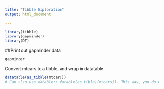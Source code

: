 ```yaml
---
title: "Tibble Exploration"
output: html_document
    
---
```

```r
library(tibble)
library(gapminder)
library(DT)
```
<!--This is a comment-->


##Print out gapminder data:
```r
gapminder
```

Convert mtcars to a tibble, and wrap in datatable


```r
datatable(as_tibble(mtcars))
# Can also use datable:: datable(as_tible)(mtcars)). This way, you do not need to load the package in the beginning and easier to read
```


